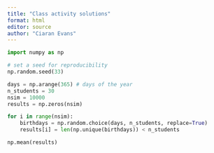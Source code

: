 ```yaml
---
title: "Class activity solutions"
format: html
editor: source
author: "Ciaran Evans"
---
```


```python
import numpy as np

# set a seed for reproducibility
np.random.seed(33)

days = np.arange(365) # days of the year
n_students = 30
nsim = 10000
results = np.zeros(nsim)

for i in range(nsim):
    birthdays = np.random.choice(days, n_students, replace=True)
    results[i] = len(np.unique(birthdays)) < n_students

np.mean(results)
```

